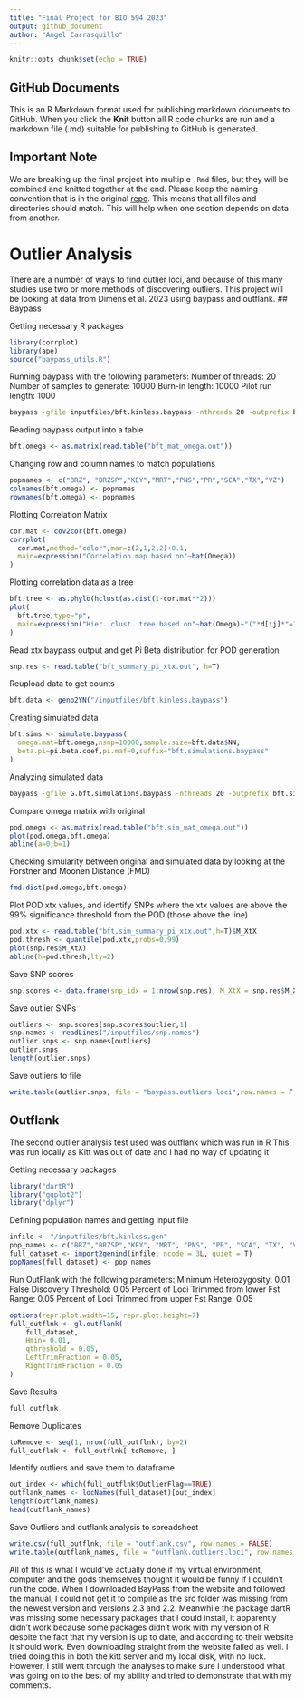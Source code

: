 ```yaml
---
title: "Final Project for BIO 594 2023"
output: github_document
author: "Angel Carrasquillo"
---
```


```r
knitr::opts_chunk$set(echo = TRUE)
```

## GitHub Documents

This is an R Markdown format used for publishing markdown documents to GitHub. When you click the **Knit** button all R code chunks are run and a markdown file (.md) suitable for publishing to GitHub is generated.

## Important Note
We are breaking up the final project into multiple `.Rmd` files, but they will be combined and knitted together at the end.  Please keep the naming convention that is in the original [repo](https://github.com/pdimens/2022-Tatlanticus_popgen).
This means that all files and directories should match.  This will help when one section depends on data from another.

# Outlier Analysis
There are a number of ways to find outlier loci, and because of this many studies use two or more methods of discovering outliers. This project will be looking at data from Dimens et al. 2023 using baypass and outflank.
## Baypass

Getting necessary R packages
```r
library(corrplot)
library(ape)
source("baypass_utils.R") 
```

Running baypass with the following parameters:
Number of threads: 20
Number of samples to generate: 10000
Burn-in length: 10000
Pilot run length: 1000
```bash
baypass -gfile inputfiles/bft.kinless.baypass -nthreads 20 -outprefix bft -nval 10000 -burnin 10000 -pilotlength 1000
```

Reading baypass output into a table
```r
bft.omega <- as.matrix(read.table("bft_mat_omega.out"))
```

Changing row and column names to match populations
```r
popnames <- c("BRZ", "BRZSP","KEY","MRT","PNS","PR","SCA","TX","VZ")
colnames(bft.omega) <- popnames
rownames(bft.omega) <- popnames
```

Plotting Correlation Matrix
```r
cor.mat <- cov2cor(bft.omega)
corrplot(
  cor.mat,method="color",mar=c(2,1,2,2)+0.1,
  main=expression("Correlation map based on"~hat(Omega))
)
```

Plotting correlation data as a tree
```r
bft.tree <- as.phylo(hclust(as.dist(1-cor.mat**2)))
plot(
  bft.tree,type="p",
  main=expression("Hier. clust. tree based on"~hat(Omega)~"("*d[ij]*"=1-"*rho[ij]*")")
)
```

Read xtx baypass output and get Pi Beta distribution for POD generation
```r
snp.res <- read.table("bft_summary_pi_xtx.out", h=T)
```

Reupload data to get counts
```r
bft.data <- geno2YN("/inputfiles/bft.kinless.baypass")
```

Creating simulated data
```r
bft.sims <- simulate.baypass(
  omega.mat=bft.omega,nsnp=10000,sample.size=bft.data$NN,
  beta.pi=pi.beta.coef,pi.maf=0,suffix="bft.simulations.baypass"
)
```

Analyzing simulated data
```bash
baypass -gfile G.bft.simulations.baypass -nthreads 20 -outprefix bft.sim -nval 10000 -burnin 10000 -pilotlength 1000
```

Compare omega matrix with original
```r
pod.omega <- as.matrix(read.table("bft.sim_mat_omega.out"))
plot(pod.omega,bft.omega)
abline(a=0,b=1)
```

Checking simularity between original and simulated data by looking at the Forstner and Moonen Distance (FMD)
```r
fmd.dist(pod.omega,bft.omega)
```

Plot POD xtx values, and identify SNPs where the xtx values are above the 99% significance threshold from the POD (those above the line)
```r
pod.xtx <- read.table("bft.sim_summary_pi_xtx.out",h=T)$M_XtX
pod.thresh <- quantile(pod.xtx,probs=0.99)
plot(snp.res$M_XtX)
abline(h=pod.thresh,lty=2)
```

Save SNP scores
```r
snp.scores <- data.frame(snp_idx = 1:nrow(snp.res), M_XtX = snp.res$M_XtX, outlier = snp.res$M_XtX > pod.thresh)
```

Save outlier SNPs
```r
outliers <- snp.scores[snp.scores$outlier,1]
snp.names <- readLines("/inputfiles/snp.names")
outlier.snps <- snp.names[outliers]
outlier.snps
length(outlier.snps)
```

Save outliers to file
```r
write.table(outlier.snps, file = "baypass.outliers.loci",row.names = F, col.names = F, quote = F)
```

## Outflank
The second outlier analysis test used was outflank which was run in R
This was run locally as Kitt was out of date and I had no way of updating it

Getting necessary packages
```r
library("dartR")
library("ggplot2")
library("dplyr")
```

Defining population names and getting input file
```r
infile <- "/inputfiles/bft.kinless.gen"
pop_names <- c("BRZ","BRZSP","KEY", "MRT", "PNS", "PR", "SCA", "TX", "VZ")
full_dataset <- import2genind(infile, ncode = 3L, quiet = T)
popNames(full_dataset) <- pop_names
```

Run OutFlank with the following parameters:
Minimum Heterozygosity: 0.01
False Discovery Threshold: 0.05
Percent of Loci Trimmed from lower Fst Range: 0.05
Percent of Loci Trimmed from upper Fst Range: 0.05
```r
options(repr.plot.width=15, repr.plot.height=7)
full_outflnk <- gl.outflank(
    full_dataset, 
    Hmin= 0.01, 
    qthreshold = 0.05, 
    LeftTrimFraction = 0.05,
    RightTrimFraction = 0.05
)
```

Save Results
```r
full_outflnk
```

Remove Duplicates
```r
toRemove <- seq(1, nrow(full_outflnk), by=2)
full_outflnk <- full_outflnk[-toRemove, ]
```

Identify outliers and save them to dataframe
```r
out_index <- which(full_outflnk$OutlierFlag==TRUE)
outflank_names <- locNames(full_dataset)[out_index]
length(outflank_names)
head(outflank_names)
```

Save Outliers and outflank analysis to spreadsheet
```r
write.csv(full_outflnk, file = "outflank.csv", row.names = FALSE)
write.table(outflank_names, file = "outflank.outliers.loci", row.names = F, col.names = F, quote = F)
```

All of this is what I would've actually done if my virtual environment, computer and the gods themselves thought it would be funny if I couldn't run the code. When I downloaded BayPass from the website and followed the manual, I could not get it to compile as the src folder was missing from the newest version and versions 2.3 and 2.2. Meanwhile the package dartR was missing some necessary packages that I could install, it apparently didn't work because some packages didn't work with my version of R despite the fact that my version is up to date, and according to their website it should work. Even downloading straight from the website failed as well. I tried doing this in both the kitt server and my local disk, with no luck. However, I still went through the analyses to make sure I understood what was going on to the best of my ability and tried to demonstrate that with my comments. 

